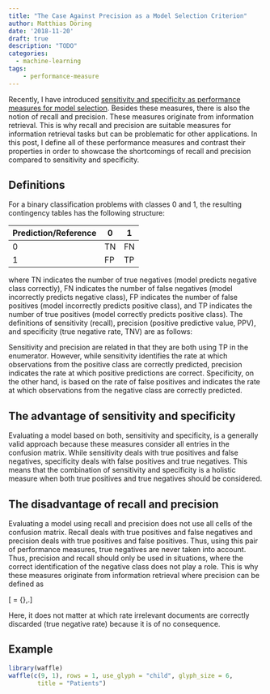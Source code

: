 ```yaml
---
title: "The Case Against Precision as a Model Selection Criterion"
author: Matthias Döring
date: '2018-11-20'
draft: true
description: "TODO"
categories:
  - machine-learning
tags:
    - performance-measure
---
```

Recently, I have introduced [sensitivity and specificity as performance measures for model selection](/post/machine-learning/performance-measures-model-selection/). Besides these measures, there is also the notion of recall and precision. These measures originate from information retrieval. This is why recall and precision are suitable measures for information retrieval tasks but can be problematic for other applications. In this post, I define all of these performance measures and contrast their properties in order to showcase the shortcomings of recall and precision compared to sensitivity and specificity.

## Definitions

For a binary classification problems with classes 0 and 1, the resulting contingency tables has the following structure:

| Prediction/Reference | 0  | 1  |
|----------------------|----|----|
| 0                    | TN | FN |
| 1                    | FP | TP |

where TN indicates the number of true negatives (model predicts negative class correctly), FN indicates the number of false negatives (model incorrectly predicts negative class), FP indicates the number of false positives (model incorrectly predicts positive class), and TP indicates the number of true positives (model correctly predicts positive class). The definitions of sensitivity (recall), precision (positive predictive value, PPV), and specificity (true negative rate, TNV) are as follows:

\begin{align*}
\text{sensitivity} &= \text{recall} = TPR = \frac{TP}{TP + FN} \\
\text{precision} &= PPV = \frac{TP}{TP + FP} \\
\text{specificity} &= TNR = 1 - FPR = 1 - \frac{FP}{FP + TN} \\
\end{align*}

Sensitivity and precision are related in that they are both using TP in the enumerator. However, while sensitivity identifies the rate at which observations from the positive class are correctly predicted, precision indicates the rate at which positive predictions are correct. Specificity, on the other hand, is based on the rate of false positives and indicates the rate at which observations from the negative class are correctly predicted.

## The advantage of sensitivity and specificity

Evaluating a model based on both, sensitivity and specificity, is a generally valid approach because these measures consider all entries in the confusion matrix. While sensitivity deals with true positives and false negatives, specificity deals with false positives and true negatives. This means that the combination of sensitivity and specificity is a holistic measure when both true positives and true negatives should be considered.

## The disadvantage of recall and precision

Evaluating a model using recall and precision does not use all cells of the confusion matrix. Recall deals with true positives and false negatives and precision deals with true positives and false positives. Thus, using this pair of performance measures, true negatives are never taken into account. Thus, precision and recall should only be used in situations, where the correct identification of the negative class does not play a role. This is why these measures originate from information retrieval where precision can be defined as

\[\text{precision} = {\frac {|\{{\text{relevant documents}}\}\cap \{{\text{retrieved documents}}\}|}{|\{{\text{retrieved documents}}\}|}}\,.\]

Here, it does not matter at which rate irrelevant documents are correctly discarded (true negative rate) because it is of no consequence.

## Example

```r
library(waffle)
waffle(c(9, 1), rows = 1, use_glyph = "child", glyph_size = 6, 
        title = "Patients")
```
